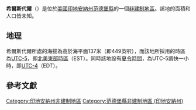 {{noteTA
|G1=USState
|G2=地名
|G3=Unit
}}
{{Infobox settlement
|official_name            = 希爾斯代爾
|native_name = Hillsdale
|settlement_type          = [[非建制地區|非建制地區]]
|image_skyline            = 
|imagesize                = 
|image_map                = 
|mapsize                  = 
|pushpin_map              = USA Indiana
|pushpin_label            = 希爾斯代爾
|pushpin_label_position   = top
|pushpin_map_caption      = 希爾斯代爾在印地安納州的位置
|subdivision_type         = [[世界政區索引|國家]]
|subdivision_type1        = [[美国州份|州份]]
|subdivision_type2        = [[印地安納州行政区划|縣]]
|subdivision_name         = [[美国|美国]]
|subdivision_name1        = [[印地安納州|印地安納州]]
|subdivision_name2        = [[范德堡縣_(印地安納州)|范德堡縣]]
|elevation_ft             = 449
|elevation_m              = 137
|area_total_km2           = 
|area_total_sq_mi         = 
|area_land_km2            = 
|area_land_sq_mi          = 
|area_water_km2           = 
|area_water_sq_mi         = 
|population_as_of         = 2010
|population_footnotes     = 
|population_total         = 
|population_metro         = 
|population_density_km2   = auto
|population_density_sq_mi = auto
|timezone                 = [[北美东部时区|北美东部时区]]
|utc_offset               = -5
|coordinates              = {{coord|38|04|58|N|87|33|02|W|display=inline,title}}
| coor_pinpoint           = 
| coordinates_footnotes   = 
|timezone_DST             = EDT
|utc_offset_DST           = -4
|postal_code_type         = [[美國郵區編號|郵區編號]]
|postal_code              = 47725
|area_code                = {{link-en|电话区号812|Area code 812|812}}
|blank_name = [[地名信息系统|GNIS ID]]
|blank_info = 436217<ref name="GNIS">{{cite gnis|436217|Hillsdale}}</ref>
}}
'''希爾斯代爾'''（{{lang-en|Hillsdale}}）是位於[[美國|美國]][[印地安納州|印地安納州]][[范德堡縣_(印地安納州)|范德堡縣]]的一個[[非建制地區|非建制地區]]。該地的面積和人口皆未知。

== 地理 ==
希爾斯代爾所處的海拔為高於海平面137米（即449英呎），而該地所採用的時區為[[UTC-5|UTC-5]]，即[[北美東部時區|北美東部時區]]（EST）。同時該地設有[[夏令時間|夏令時間]]，為UTC-5調快一小時，即[[UTC-4|UTC-4]]（EDT）。

== 參考文獻 ==
{{reflist}}

{{范德堡縣 (印地安納州)}}

{{DEFAULTSORT:Hillsdale}}
[[Category:印地安納州非建制地區|Category:印地安納州非建制地區]]
[[Category:范德堡縣非建制地區_(印地安納州)|Category:范德堡縣非建制地區 (印地安納州)]]

{{Indiana-geo-stub}}